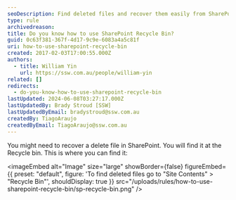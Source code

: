 ```yaml
---
seoDescription: Find deleted files and recover them easily from SharePoint's Recycle Bin, a crucial step in maintaining data integrity.
type: rule
archivedreason:
title: Do you know how to use SharePoint Recycle Bin?
guid: 0c63f381-367f-4d17-9c9e-6083a4a5c81f
uri: how-to-use-sharepoint-recycle-bin
created: 2017-02-03T17:00:55.000Z
authors:
  - title: William Yin
    url: https://ssw.com.au/people/william-yin
related: []
redirects:
  - do-you-know-how-to-use-sharepoint-recycle-bin
lastUpdated: 2024-06-08T03:27:17.000Z
lastUpdatedBy: Brady Stroud [SSW]
lastUpdatedByEmail: bradystroud@ssw.com.au
createdBy: TiagoAraujo
createdByEmail: TiagoAraujo@ssw.com.au
---
```


You might need to recover a delete file in SharePoint. You will find it at the Recycle bin. This is where you can find it:

<imageEmbed
  alt="Image"
  size="large"
  showBorder={false}
  figureEmbed={{
    preset: "default",
    figure: 'To find deleted files go to "Site Contents" > "Recycle Bin"',
    shouldDisplay: true
  }}
  src="/uploads/rules/how-to-use-sharepoint-recycle-bin/sp-recycle-bin.png"
/>
